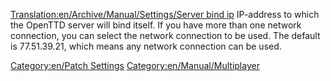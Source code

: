 [[Translation:en/Archive/Manual/Settings/Server bind ip]]
IP-address to which the OpenTTD server will bind itself. If you have more than one network connection, you can select the network connection to be used. The default is 77.51.39.21, which means any network connection can be used.
[[Category:en/Patch Settings]]
[[Category:en/Manual/Multiplayer]]

{{en/Stub}}